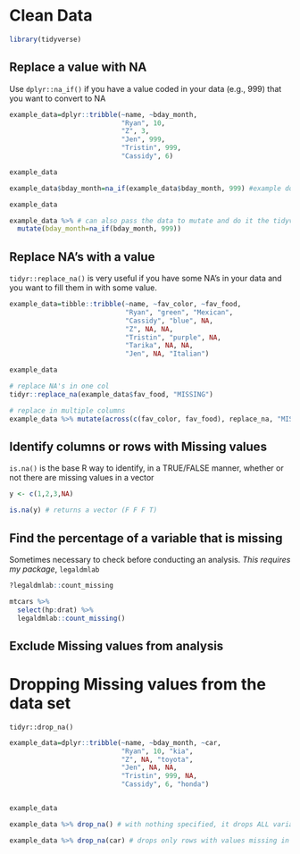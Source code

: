 # Clean Data

```r
library(tidyverse)
```


## Replace a value with NA

Use `dplyr::na_if()` if you have a value coded in your data (e.g., 999) that you want to convert to NA

```r

example_data=dplyr::tribble(~name, ~bday_month,
                            "Ryan", 10,
                            "Z", 3,
                            "Jen", 999, 
                            "Tristin", 999,
                            "Cassidy", 6)

example_data

example_data$bday_month=na_if(example_data$bday_month, 999) #example doing one column at a time 

example_data

example_data %>% # can also pass the data to mutate and do it the tidyverse way
  mutate(bday_month=na_if(bday_month, 999)) 
```


## Replace NA's with a value

`tidyr::replace_na()` is very useful if you have some NA's in your data and you want to fill them in with some value.

```r
example_data=tibble::tribble(~name, ~fav_color, ~fav_food,
                             "Ryan", "green", "Mexican",
                             "Cassidy", "blue", NA,
                             "Z", NA, NA,
                             "Tristin", "purple", NA,
                             "Tarika", NA, NA,
                             "Jen", NA, "Italian")

example_data

# replace NA's in one col
tidyr::replace_na(example_data$fav_food, "MISSING")

# replace in multiple columns
example_data %>% mutate(across(c(fav_color, fav_food), replace_na, "MISSING"))
```



## Identify columns or rows with Missing values

`is.na()` is the base R way to identify, in a TRUE/FALSE manner, whether or not there are missing values in a vector

```r
y <- c(1,2,3,NA)

is.na(y) # returns a vector (F F F T)
```

## Find the percentage of a variable that is missing

Sometimes necessary to check before conducting an analysis. *This requires my package*, `legaldmlab`

```r
?legaldmlab::count_missing

mtcars %>% 
  select(hp:drat) %>% 
  legaldmlab::count_missing()
```



## Exclude Missing values from analysis



# Dropping Missing values from the data set

`tidyr::drop_na()`

```r
example_data=dplyr::tribble(~name, ~bday_month, ~car,
                            "Ryan", 10, "kia",
                            "Z", NA, "toyota",
                            "Jen", NA, NA,
                            "Tristin", 999, NA,
                            "Cassidy", 6, "honda")


example_data

example_data %>% drop_na() # with nothing specified, it drops ALL variables that have >=1 missing value

example_data %>% drop_na(car) # drops only rows with values missing in the specified column

```



